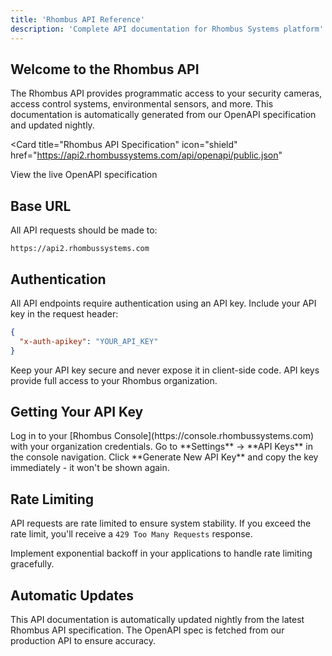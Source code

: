 ```yaml
---
title: 'Rhombus API Reference'
description: 'Complete API documentation for Rhombus Systems platform'
---
```


## Welcome to the Rhombus API

The Rhombus API provides programmatic access to your security cameras, access control systems, environmental sensors, and more. This documentation is automatically generated from our OpenAPI specification and updated nightly.

<Card
  title="Rhombus API Specification"
  icon="shield"
  href="https://api2.rhombussystems.com/api/openapi/public.json"
>
  View the live OpenAPI specification
</Card>

## Base URL

All API requests should be made to:

```
https://api2.rhombussystems.com
```

## Authentication

All API endpoints require authentication using an API key. Include your API key in the request header:

```json
{
  "x-auth-apikey": "YOUR_API_KEY"
}
```

<Warning>
Keep your API key secure and never expose it in client-side code. API keys provide full access to your Rhombus organization.
</Warning>

## Getting Your API Key

<Steps>
<Step title="Access the Rhombus Console">
  Log in to your [Rhombus Console](https://console.rhombussystems.com) with your organization credentials.
</Step>

<Step title="Navigate to API Settings">
  Go to **Settings** → **API Keys** in the console navigation.
</Step>

<Step title="Generate New API Key">
  Click **Generate New API Key** and copy the key immediately - it won't be shown again.
</Step>
</Steps>

## Rate Limiting

API requests are rate limited to ensure system stability. If you exceed the rate limit, you'll receive a `429 Too Many Requests` response.

<Tip>
Implement exponential backoff in your applications to handle rate limiting gracefully.
</Tip>

## Automatic Updates

This API documentation is automatically updated nightly from the latest Rhombus API specification. The OpenAPI spec is fetched from our production API to ensure accuracy.
